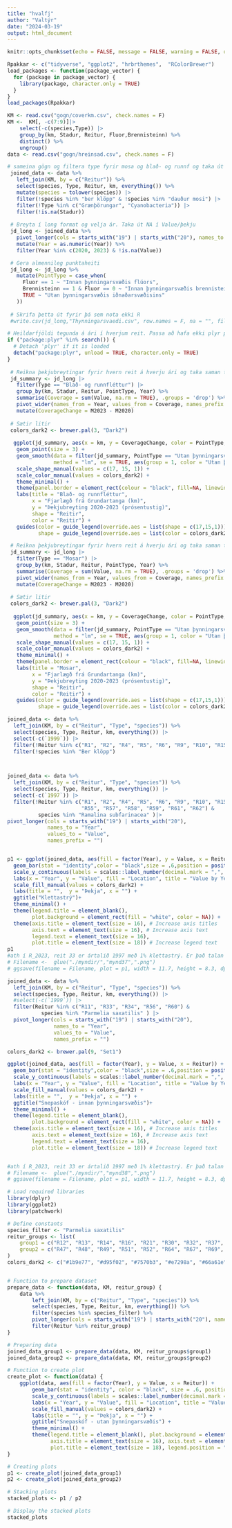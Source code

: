 ```yaml
---
title: "hvalfj"
author: "Valtýr"
date: "2024-03-19"
output: html_document
---
```


```r
knitr::opts_chunk$set(echo = FALSE, message = FALSE, warning = FALSE, out.width = "100%")

Rpakkar <- c("tidyverse", "ggplot2", "hrbrthemes",  "RColorBrewer")
load_packages <- function(package_vector) {
  for (package in package_vector) {
    library(package, character.only = TRUE)
  }
}
load_packages(Rpakkar)

```

```r
KM <- read.csv("gogn/coverkm.csv", check.names = F)
KM <-  KM[, -c(7:9)]|> 
    select(-c(species,Type)) |> 
    group_by(km, Stadur, Reitur, Fluor,Brennisteinn) %>%
    distinct() %>%
    ungroup()
data <- read.csv("gogn/hreinsad.csv", check.names = F) 

```


```r
 
# sameina gögn og filtera type fyrir mosa og blað- og runnf og taka út bera klöpp sem tegund
 joined_data <- data %>%
   left_join(KM, by = c("Reitur")) %>%
   select(species, Type, Reitur, km, everything()) %>%
   mutate(species = tolower(species)) |> 
   filter(!species %in% "ber klöpp" & !species %in% "dauður mosi") |> 
   filter(!Type %in% c("Grænþörungar", "Cyanobacteria")) |> 
   filter(!is.na(Stadur))
 
 # Breyta í long format og velja ár. Taka út NA í Value/þekju
 jd_long <- joined_data %>%
   pivot_longer(cols = starts_with("19") | starts_with("20"), names_to = "Year", values_to = "Value", names_prefix = "") %>%
   mutate(Year = as.numeric(Year)) %>%
   filter(Year %in% c(2020, 2023) & !is.na(Value)) 

 # Gera almennileg punktaheiti
 jd_long <- jd_long %>%
   mutate(PointType = case_when(
     Fluor == 1 ~ "Innan þynningarsvæðis flúors",
     Brennisteinn == 1 & Fluor == 0 ~ "Innan þynningarsvæðis brennisteins",
     TRUE ~ "Utan þynningarsvæðis iðnaðarsvæðisins"
   )) 
 
 # Skrifa þetta út fyrir þá sem nota ekki R
 #write.csv(jd_long,"Thynningarsvaedi.csv", row.names = F, na = "", fileEncoding = "latin1") 
```

```r
# Heildarfjöldi tegunda á ári í hverjum reit. Passa að hafa ekki plyr pakkann í gangi.
if ("package:plyr" %in% search()) {
  # Detach 'plyr' if it is loaded
  detach("package:plyr", unload = TRUE, character.only = TRUE)
}
 
 # Reikna þekjubreytingar fyrir hvern reit á hverju ári og taka saman type
 jd_summary <- jd_long |> 
   filter(Type == "Blað- og runnfléttur") |> 
   group_by(km, Stadur, Reitur, PointType, Year) %>%
   summarise(Coverage = sum(Value, na.rm = TRUE), .groups = 'drop') %>%
   pivot_wider(names_from = Year, values_from = Coverage, names_prefix = "M") %>%
   mutate(CoverageChange = M2023 - M2020)
 
 # Sætir litir
 colors_dark2 <- brewer.pal(3, "Dark2")
 
  ggplot(jd_summary, aes(x = km, y = CoverageChange, color = PointType, shape = PointType)) +
   geom_point(size = 3) +
   geom_smooth(data = filter(jd_summary, PointType == "Utan þynningarsvæðis iðnaðarsvæðisins"), 
               method = "lm", se = TRUE, aes(group = 1, color = "Utan þynningarsvæðis iðnaðarsvæðisins")) +
   scale_shape_manual(values = c(17, 15, 1)) +
   scale_color_manual(values = colors_dark2) +
   theme_minimal() +
   theme(panel.border = element_rect(colour = "black", fill=NA, linewidth=1)) +
   labs(title = "Blað- og runnfléttur",
        x = "Fjarlægð frá Grundartanga (km)",
        y = "Þekjubreyting 2020-2023 (prósentustig)",
        shape = "Reitir", 
        color = "Reitir") +
   guides(color = guide_legend(override.aes = list(shape = c(17,15,1))),
          shape = guide_legend(override.aes = list(color = colors_dark2)))
```

```r

 # Reikna þekjubreytingar fyrir hvern reit á hverju ári og taka saman type
 jd_summary <- jd_long |> 
   filter(Type == "Mosar") |> 
   group_by(km, Stadur, Reitur, PointType, Year) %>%
   summarise(Coverage = sum(Value, na.rm = TRUE), .groups = 'drop') %>%
   pivot_wider(names_from = Year, values_from = Coverage, names_prefix = "M") %>%
   mutate(CoverageChange = M2023 - M2020)
 
 # Sætir litir
 colors_dark2 <- brewer.pal(3, "Dark2")
 
  ggplot(jd_summary, aes(x = km, y = CoverageChange, color = PointType, shape = PointType)) +
   geom_point(size = 3) +
   geom_smooth(data = filter(jd_summary, PointType == "Utan þynningarsvæðis iðnaðarsvæðisins"), 
               method = "lm", se = TRUE, aes(group = 1, color = "Utan þynningarsvæðis iðnaðarsvæðisins")) +
   scale_shape_manual(values = c(17, 15, 1)) +
   scale_color_manual(values = colors_dark2) +
   theme_minimal() +
   theme(panel.border = element_rect(colour = "black", fill=NA, linewidth=1)) +
   labs(title = "Mosar",
        x = "Fjarlægð frá Grundartanga (km)",
        y = "Þekjubreyting 2020-2023 (prósentustig)",
        shape = "Reitir", 
        color = "Reitir") +
   guides(color = guide_legend(override.aes = list(shape = c(17,15,1))),
          shape = guide_legend(override.aes = list(color = colors_dark2)))
```


```r
joined_data <- data %>%
  left_join(KM, by = c("Reitur", "Type", "species")) %>% 
  select(species, Type, Reitur, km, everything()) |>
  select(-c(`1999`)) |> 
  filter(!Reitur %in% c("R1", "R2", "R4", "R5", "R6", "R9", "R10", "R15", "R28", "R29", "R53", "R54", "R55", "R57", "R58", "R59", "R61", "R62")) |>
  filter(!species %in% "Ber klöpp") 




```


```r

joined_data <- data %>%
  left_join(KM, by = c("Reitur", "Type", "species")) %>% 
  select(species, Type, Reitur, km, everything()) |>
  select(-c(`1997`)) |> 
  filter(!Reitur %in% c("R1", "R2", "R4", "R5", "R6", "R9", "R10", "R15", "R28", "R29", "R53", "R54",
                        "R55", "R57", "R58", "R59", "R61", "R62") &
          species %in% "Ramalina subfarinacea" )|> 
pivot_longer(cols = starts_with("19") | starts_with("20"), 
             names_to = "Year", 
             values_to = "Value", 
             names_prefix = "")


p1 <- ggplot(joined_data, aes(fill = factor(Year), y = Value, x = Reitur)) + 
  geom_bar(stat = "identity",color = "black",size = .6,position = position_dodge(width = 0.75)) +
  scale_y_continuous(labels = scales::label_number(decimal.mark = ",", big.mark = ".",suffix = " \n%")) +
  labs(x = "Year", y = "Value", fill = "Location", title = "Value by Year and Location") +
  scale_fill_manual(values = colors_dark2) + 
  labs(title = "",  y = "Þekja", x = "") +
  ggtitle("Klettastrý")+
  theme_minimal() +
  theme(legend.title = element_blank(),
        plot.background = element_rect(fill = "white", color = NA)) +
  theme(axis.title = element_text(size = 16), # Increase axis titles
        axis.text = element_text(size = 16), # Increase axis text
        legend.text = element_text(size = 16),
        plot.title = element_text(size = 18)) # Increase legend text
p1
#ath í R_2023, reit 33 er ártalið 1997 með 1% klettastrý. Er það talan fyrir árið 1999 í mynd 37 í skýrslunni?
# Filename <-  glue("./myndir/","mynd37",".png")
# ggsave(filename = Filename, plot = p1, width = 11.7, height = 8.3, dpi = 300, units = "in")

```

```r
joined_data <- data %>%
  left_join(KM, by = c("Reitur", "Type", "species")) %>% 
  select(species, Type, Reitur, km, everything()) |>
  #select(-c(`1999`)) |> 
  filter(Reitur %in% c("R11", "R33", "R34", "R56", "R60") &
           species %in% "Parmelia saxatilis" ) |> 
  pivot_longer(cols = starts_with("19") | starts_with("20"), 
               names_to = "Year", 
               values_to = "Value", 
               names_prefix = "")

colors_dark2 <- brewer.pal(9, "Set1")

ggplot(joined_data, aes(fill = factor(Year), y = Value, x = Reitur)) + 
  geom_bar(stat = "identity",color = "black",size = .6,position = position_dodge(width = 0.75)) +
  scale_y_continuous(labels = scales::label_number(decimal.mark = ",", big.mark = ".",suffix = " \n%")) +
  labs(x = "Year", y = "Value", fill = "Location", title = "Value by Year and Location") +
  scale_fill_manual(values = colors_dark2) + 
  labs(title = "",  y = "Þekja", x = "") +
  ggtitle("Snepaskóf - innan þynningarsvæðis")+
  theme_minimal() +
  theme(legend.title = element_blank(),
        plot.background = element_rect(fill = "white", color = NA)) +
  theme(axis.title = element_text(size = 16), # Increase axis titles
        axis.text = element_text(size = 16), # Increase axis text
        legend.text = element_text(size = 16),
        plot.title = element_text(size = 18)) # Increase legend text


#ath í R_2023, reit 33 er ártalið 1997 með 1% klettastrý. Er það talan fyrir árið 1999 í mynd 37 í skýrslunni?
# Filename <-  glue("./myndir/","mynd38",".png")
# ggsave(filename = Filename, plot = p1, width = 11.7, height = 8.3, dpi = 300, units = "in")
```

```r
# Load required libraries
library(dplyr)
library(ggplot2)
library(patchwork)

# Define constants
species_filter <- "Parmelia saxatilis"
reitur_groups <- list(
    group1 = c("R12", "R13", "R14", "R16", "R21", "R30", "R32", "R37", "R42", "R44", "R45"),
    group2 = c("R47", "R48", "R49", "R51", "R52", "R64", "R67", "R69", "R70", "R72", "R73")
)
colors_dark2 <- c("#1b9e77", "#d95f02", "#7570b3", "#e7298a", "#66a61e", "#e6ab02", "#a6761d", "#666666", "#1f78b4") 


# Function to prepare dataset
prepare_data <- function(data, KM, reitur_group) {
    data %>%
        left_join(KM, by = c("Reitur", "Type", "species")) %>%
        select(species, Type, Reitur, km, everything()) %>%
        filter(species %in% species_filter) %>%
        pivot_longer(cols = starts_with("19") | starts_with("20"), names_to = "Year", values_to = "Value") %>%
        filter(Reitur %in% reitur_group)
}

# Preparing data
joined_data_group1 <- prepare_data(data, KM, reitur_groups$group1)
joined_data_group2 <- prepare_data(data, KM, reitur_groups$group2)

# Function to create plot
create_plot <- function(data) {
    ggplot(data, aes(fill = factor(Year), y = Value, x = Reitur)) + 
        geom_bar(stat = "identity", color = "black", size = .6, position = position_dodge(width = 0.75)) +
        scale_y_continuous(labels = scales::label_number(decimal.mark = ",", big.mark = ".", suffix = " \n%")) +
        labs(x = "Year", y = "Value", fill = "Location", title = "Value by Year and Location") +
        scale_fill_manual(values = colors_dark2) + 
        labs(title = "", y = "Þekja", x = "") +
        ggtitle("Snepaskóf - utan þynningarsvæðis") +
        theme_minimal() +
        theme(legend.title = element_blank(), plot.background = element_rect(fill = "white", color = NA),
              axis.title = element_text(size = 16), axis.text = element_text(size = 16), legend.text = element_text(size = 16),
              plot.title = element_text(size = 18), legend.position = "none")
}

# Creating plots
p1 <- create_plot(joined_data_group1)
p2 <- create_plot(joined_data_group2)

# Stacking plots
stacked_plots <- p1 / p2

# Display the stacked plots
stacked_plots

```

